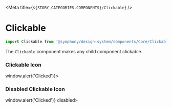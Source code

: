 
<Meta title={`${STORY_CATEGORIES.COMPONENTS}/Clickable`} />

# Clickable

```js
import Clickable from '@symphony/design-system/components/Core/Clickable';
```

The `Clickable` component makes any child component clickable.

### Clickable Icon

<Preview>
  <Story name="Clickable Icon">
    <Clickable onClick={() => window.alert('Clicked')}>
      <PlusIcon />
    </Clickable>
  </Story>
</Preview>

### Disabled Clickable Icon

<Preview>
  <Story name="Disabled Clickable Icon">
    <Clickable onClick={() => window.alert('Clicked')} disabled>
      <PlusIcon />
    </Clickable>
  </Story>
</Preview>
